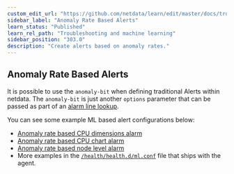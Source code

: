 ```yaml
---
custom_edit_url: "https://github.com/netdata/learn/edit/master/docs/troubleshooting-and-machine-learning/anomaly-rate-based-alerts.mdx"
sidebar_label: "Anomaly Rate Based Alerts"
learn_status: "Published"
learn_rel_path: "Troubleshooting and machine learning"
sidebar_position: "303.0"
description: "Create alerts based on anomaly rates."
---
```


## Anomaly Rate Based Alerts

It is possible to use the `anomaly-bit` when defining traditional Alerts within netdata. The `anomaly-bit` is just another `options` parameter that can be passed as part of an [alarm line lookup](/docs/agent/health/reference#alarm-line-lookup). 

You can see some example ML based alert configurations below:

- [Anomaly rate based CPU dimensions alarm](https://learn.netdata.cloud/docs/alerts-and-notifications/configure-alerts#example-8---anomaly-rate-based-cpu-dimensions-alarm)
- [Anomaly rate based CPU chart alarm](https://learn.netdata.cloud/docs/alerts-and-notifications/configure-alerts#example-9---anomaly-rate-based-cpu-chart-alarm)
- [Anomaly rate based node level alarm](https://learn.netdata.cloud/docs/alerts-and-notifications/configure-alerts#example-10---anomaly-rate-based-node-level-alarm)
- More examples in the [`/health/health.d/ml.conf`](https://github.com/netdata/netdata/blob/master/health/health.d/ml.conf) file that ships with the agent.
